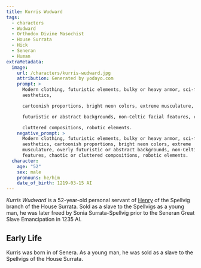 ```yaml
---
title: Kurris Wudward
tags:
  - characters
  - Wudward
  - Orthodox Divine Masochist
  - House Surrata
  - Hick
  - Seneran
  - Human
extraMetadata:
  image:
    url: /characters/kurris-wudward.jpg
    attribution: Generated by yodayo.com
    prompt: >
      Modern clothing, futuristic elements, bulky or heavy armor, sci-fi
      aesthetics,

      cartoonish proportions, bright neon colors, extreme musculature, overly

      futuristic or abstract backgrounds, non-Celtic facial features, chaotic or

      cluttered compositions, robotic elements.
    negative_prompt: >
      Modern clothing, futuristic elements, bulky or heavy armor, sci-fi
      aesthetics, cartoonish proportions, bright neon colors, extreme
      musculature, overly futuristic or abstract backgrounds, non-Celtic facial
      features, chaotic or cluttered compositions, robotic elements.
  character:
    age: "52"
    sex: male
    pronouns: he/him
    date_of_birth: 1219-03-15 AI
---
```


*Kurris Wudward* is a 52-year-old personal servant of
[Henry](/characters/henry-surrata-spellvig/) of the Spellvig branch of the House Surrata. Sold
as a slave to the Spellvigs as a young man, he was later freed by Sonia
Surrata-Spellvig prior to the Seneran Great Slave Emancipation in 1235 AI.

## Early Life

Kurris was born in of Senera. As a young man, he was sold as a slave to the
Spellvigs of the House Surrata.

